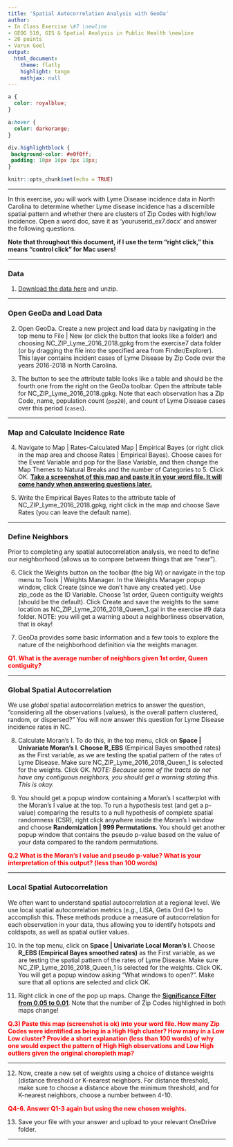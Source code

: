 ```yaml
---
title: 'Spatial Autocorrelation Analysis with GeoDa'
author:
- In Class Exercise \#7 \newline
- GEOG 510, GIS & Spatial Analysis in Public Health \newline
- 20 points
- Varun Goel
output:
  html_document:
    theme: flatly
    highlight: tango
    mathjax: null
---
```


```css
a {
  color: royalblue;
}

a:hover {
  color: darkorange;
}

div.highlightblock { 
 background-color: #e0f0ff; 
 padding: 10px 10px 3px 10px;
}
```

```r
knitr::opts_chunk$set(echo = TRUE)
```

------------------------------------------------------------------------

In this exercise, you will work with Lyme Disease incidence data in North Carolina to determine whether Lyme disease incidence has a discernible spatial pattern and whether there are clusters of Zip Codes with high/low incidence. Open a word doc, save it as 'youruserid_ex7.docx' and answer the following questions.

**Note that throughout this document, if I use the term "right click," this means "control click" for Mac users!**

------------------------------------------------------------------------

### Data

1.  [Download the data here](https://drive.google.com/file/d/1OBgOwYhjag9dv0_cShenVY5ahOH6AmlA/view?usp=sharing) and unzip.

------------------------------------------------------------------------

### Open GeoDa and Load Data

2.  Open GeoDa. Create a new project and load data by navigating in the top menu to File \| New (or click the button that looks like a folder) and choosing NC_ZIP_Lyme_2016_2018.gpkg from the exercise7 data folder (or by dragging the file into the specified area from Finder/Explorer). This layer contains incident cases of Lyme Disease by Zip Code over the years 2016-2018 in North Carolina.

3.  The button to see the attribute table looks like a table and should be the fourth one from the right on the GeoDa toolbar. Open the attribute table for NC_ZIP_Lyme_2016_2018.gpkg. Note that each observation has a Zip Code, name, population count (`pop20`), and count of Lyme Disease cases over this period (`cases`).

------------------------------------------------------------------------

### Map and Calculate Incidence Rate

4.  Navigate to Map \| Rates-Calculated Map \| Empirical Bayes (or right click in the map area and choose Rates \| Empirical Bayes). Choose cases for the Event Variable and pop for the Base Variable, and then change the Map Themes to Natural Breaks and the number of Categories to 5. Click OK. [**Take a screenshot of this map and paste it in your word file. It will come handy when answering questions later.**]{.underline}

5.  Write the Empirical Bayes Rates to the attribute table of NC_ZIP_Lyme_2016_2018.gpkg, right click in the map and choose Save Rates (you can leave the default name).

------------------------------------------------------------------------

### Define Neighbors

Prior to completing any spatial autocorrelation analysis, we need to define our neighborhood (allows us to compare between things that are "near").

6.  Click the Weights button on the toolbar (the big W) or navigate in the top menu to Tools \| Weights Manager. In the Weights Manager popup window, click Create (since we don't have any created yet). Use zip_code as the ID Variable. Choose 1st order, Queen contiguity weights (should be the default). Click Create and save the weights to the same location as NC_ZIP_Lyme_2016_2018_Queen_1.gal in the exercise #9 data folder. NOTE: you will get a warning about a neighborliness observation, that is okay!

7.  GeoDa provides some basic information and a few tools to explore the nature of the neighborhood definition via the weights manager.

[**Q1. What is the average number of neighbors given 1st order, Queen contiguity?**]{style="color: red;"}

------------------------------------------------------------------------

### Global Spatial Autocorrelation

We use *global* spatial autocorrelation metrics to answer the question, "considering all the observations (values), is the overall pattern clustered, random, or dispersed?" You will now answer this question for Lyme Disease incidence rates in NC.

8.  Calculate Moran's I. To do this, in the top menu, click on **Space \| Univariate Moran's I**. **Choose R_EBS** (Empirical Bayes smoothed rates) as the First variable, as we are testing the spatial pattern of the rates of Lyme Disease. Make sure NC_ZIP_Lyme_2016_2018_Queen_1 is selected for the weights. Click OK. *NOTE: Because some of the tracts do not have any contiguous neighbors, you should get a warning stating this. This is okay.*

9.  You should get a popup window containing a Moran's I scatterplot with the Moran's I value at the top. To run a hypothesis test (and get a p-value) comparing the results to a null hypothesis of complete spatial randomness (CSR), right click anywhere inside the Moran's I window and choose **Randomization \| 999 Permutations**. You should get another popup window that contains the pseudo p-value based on the value of your data compared to the random permutations.

[**Q.2 What is the Moran's I value and pseudo p-value? What is your interpretation of this output? (less than 100 words)**]{style="color: red;"}

------------------------------------------------------------------------

### Local Spatial Autocorrelation

We often want to understand spatial autocorrelation at a regional level. We use local spatial autocorrelation metrics (e.g., LISA, Getis Ord G\*) to accomplish this. These methods produce a measure of autocorrelation for each observation in your data, thus allowing you to identify hotspots and coldspots, as well as spatial outlier values.

10. In the top menu, click on **Space \| Univariate Local Moran's I**. Choose **R_EBS (Empirical Bayes smoothed rates)** as the First variable, as we are testing the spatial pattern of the rates of Lyme Disease. Make sure NC_ZIP_Lyme_2016_2018_Queen_1 is selected for the weights. Click OK. You will get a popup window asking “What windows to open?”. Make sure that all options are selected and click OK.

11. Right click in one of the pop up maps. Change the [**Significance Filter from 0.05 to 0.01**]{.underline}. Note that the number of Zip Codes highlighted in both maps change!

[**Q.3) Paste this map (screenshot is ok) into your word file. How many Zip Codes were identified as being in a High High cluster? How many in a Low Low cluster? Provide a short explanation (less than 100 words) of why one would expect the pattern of High High observations and Low High outliers given the original choropleth map?**]{style="color: red;"}

------------------------------------------------------------------------

12. Now, create a new set of weights using a choice of distance weights (distance threshold or K-nearest neighbors. For distance threshold, make sure to choose a distance above the minimum threshold, and for K-nearest neighbors, choose a number between 4-10.

[**Q4-6. Answer Q1-3 again but using the new chosen weights.**]{style="color: red;"}

13. Save your file with your answer and upload to your relevant OneDrive folder.

------------------------------------------------------------------------
